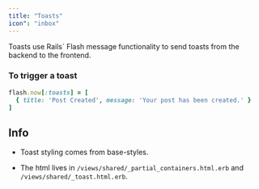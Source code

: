 ```yaml
---
title: "Toasts"
icon": "inbox"
---
```


Toasts use Rails\` Flash message functionality to send toasts from the backend to the frontend.

### To trigger a toast

```ruby
flash.now[:toasts] = [
  { title: 'Post Created', message: 'Your post has been created.' }
]
```

## Info

* Toast styling comes from base-styles.

* The html lives in `/views/shared/_partial_containers.html.erb` and `/views/shared/_toast.html.erb`.